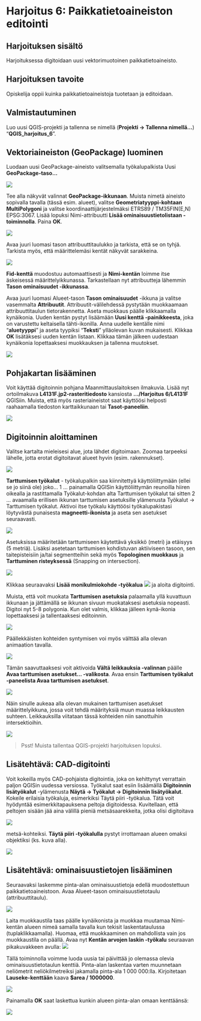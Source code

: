 # Harjoitus 6: Paikkatietoaineiston editointi

## Harjoituksen sisältö
Harjoituksessa digitoidaan uusi vektorimuotoinen paikkatietoaineisto.

## Harjoituksen tavoite
Opiskelija oppii kuinka paikkatietoaineistoja tuotetaan ja editoidaan.


## Valmistautuminen
Luo uusi QGIS-projekti ja tallenna se nimellä (**Projekti → Tallenna nimellä…**) “**QGIS_harjoitus_6**”.

## Vektoriaineiston (GeoPackage) luominen
Luodaan uusi GeoPackage-aineisto valitsemalla työkalupalkista Uusi **GeoPackage-taso…**

![](img/harjoitus_6/image21.png)

Tee alla näkyvät valinnat **GeoPackage-ikkunaan**. Muista nimetä aineisto sopivalla tavalla (tässä esim. alueet), valitse **Geometriatyyppi-kohtaan MultiPolygoni** ja valitse koordinaattijärjestelmäksi ETRS89 / TM35FIN(E,N) EPSG:3067. Lisää lopuksi Nimi-attribuutti **Lisää ominaisuustietolistaan -toiminnolla**. Paina **OK**.

![](img/harjoitus_6/image14.png)

Avaa juuri luomasi tason attribuuttitaulukko ja tarkista, että se on tyhjä. Tarkista myös, että määrittelemäsi kentät näkyvät sarakkeina.

![](img/harjoitus_6/image4.png)

**Fid-kenttä** muodostuu automaattisesti ja **Nimi-kentän** loimme itse äskeisessä määrittelyikkunassa.
Tarkastellaan nyt attribuutteja lähemmin **Tason ominaisuudet -ikkunassa**. 

Avaa juuri luomasi Alueet-tason **Tason ominaisuudet** -ikkuna ja valitse vasemmalta **Attribuutit**. Attribuutit-välilehdessä pystytään muokkaamaan attribuuttitaulun tietorakennetta. Aseta muokkaus päälle klikkaamalla kynäikonia. Uuden kentän pystyt lisäämään **Uusi kenttä -painikkeesta**, joka on varustettu keltaisella tähti-ikonilla. 
Anna uudelle kentälle nimi “**aluetyyppi**” ja aseta tyypiksi “**Teksti**” ylläolevan kuvan mukaisesti. Klikkaa **OK** lisätäksesi uuden kentän listaan. Klikkaa tämän jälkeen uudestaan kynäikonia lopettaaksesi muokkauksen ja tallenna muutokset.

![](img/harjoitus_6/image1.png)


## Pohjakartan lisääminen
Voit käyttää digitoinnin pohjana Maanmittauslaitoksen ilmakuvia. Lisää nyt ortoilmakuva **L4131F.jp2-rasteritiedosto** kansiosta **.../Harjoitus 6/L4131F** QGISiin. Muista, että myös rasteriaineistot saat käyttöösi helposti raahaamalla tiedoston karttaikkunaan tai **Tasot-paneeliin**. 

![](img/harjoitus_6/image13.png)

## Digitoinnin aloittaminen
Valitse kartalta mieleisesi alue, jota lähdet digitoimaan. Zoomaa tarpeeksi lähelle, jotta erotat digitoitavat alueet hyvin (esim. rakennukset).

![](img/harjoitus_6/image3.png)

**Tarttumisen työkalut** - työkalupalkin saa kiinnitettyä käyttöliittymään (ellei se jo siinä ole) joko… 
1 … painamalla QGISin käyttöliittymän reunoilla hiiren oikealla ja rastittamalla Työkalut-kohdan alta Tarttumisen työkalut tai sitten
2 … avaamalla erillisen ikkunan tarttumisen asetuksille ylämenusta Työkalut → Tarttumisen työkalut.
Aktivoi itse työkalu käyttöösi työkalupakistasi löytyvästä punaisesta **magneetti-ikonista** ja aseta sen asetukset seuraavasti.

![](img/harjoitus_6/image9.png)

Asetuksissa määritetään tarttumiseen käytettävä yksikkö (metri) ja etäisyys (5 metriä). Lisäksi asetetaan tarttumisen kohdistuvan aktiiviseen tasoon, sen taitepisteisiin ja/tai segmentteihin sekä myös **Topologinen muokkaus** ja **Tarttuminen risteyksessä** (Snapping on intersection).

![](img/harjoitus_6/image7.png)

Klikkaa seuraavaksi **Lisää monikulmiokohde -työkalua**  ![](img/harjoitus_6/image17.png)  ja aloita digitointi. 

Muista, että voit muokata **Tarttumisen asetuksia** palaamalla yllä kuvattuun ikkunaan ja jättämällä se ikkunan sivuun muokataksesi asetuksia nopeasti. Digitoi nyt 5-8 polygonia. Kun olet valmis, klikkaa jälleen kynä-ikonia lopettaaksesi ja tallentaaksesi editoinnin. 

![](img/harjoitus_6/image18.gif)

Päällekkäisten kohteiden syntymisen voi myös välttää alla olevan animaation tavalla.

![](img/harjoitus_6/image19.gif)

Tämän saavuttaaksesi voit aktivoida **Vältä leikkauksia -valinnan** päälle **Avaa tarttumisen asetukset... -valikosta**. Avaa ensin **Tarttumisen työkalut -paneelista Avaa tarttumisen asetukset**.

![](img/harjoitus_6/image12.png)

Näin sinulle aukeaa alla olevan mukainen tarttumisen asetukset määrittelyikkuna, jossa voit tehdä määrityksiä muun muassa leikkausten suhteen. Leikkauksilla viitataan tässä kohteiden niin sanottuihin intersektioihin.

![](img/harjoitus_6/image16.png)

> Psst! Muista tallentaa QGIS-projekti harjoituksen lopuksi.

## Lisätehtävä: CAD-digitointi
Voit kokeilla myös CAD-pohjaista digitointia, joka on kehittynyt verrattain paljon QGISin uudessa versiossa. Työkalut saat esiin lisäämällä **Digitoinnin lisätyökalut** -ylämenusta **Näytä → Työkalut → Digitoinnin lisätyökalut**. 
Kokeile erilaisia työkaluja, esimerkiksi Täytä piiri -työkalua. Tätä voit hyödyntää esimerkkitapauksena peltoja digitoidessa. Kuvitellaan, että peltojen sisään jää aina välillä pieniä metsäsaarekkeita, jotka olisi digitoitava 

![](img/harjoitus_6/image8.png)

metsä-kohteiksi. **Täytä piiri -työkalulla** pystyt irrottamaan alueen omaksi objektiksi (ks. kuva alla).

![](img/harjoitus_6/image2.png)

## Lisätehtävä: ominaisuustietojen lisääminen
Seuraavaksi laskemme pinta-alan ominaisuustietoja edellä muodostettuun paikkatietoaineistoon. Avaa Alueet-tason ominaisuustietotaulu (attribuuttitaulu).

![](img/harjoitus_6/image15.png)

Laita muokkaustila taas päälle kynäikonista  ja muokkaa muutamaa Nimi-kentän alueen nimeä samalla tavalla kun tekisit laskentataulussa (tuplaklikkaamalla). Huomaa, että muokkaaminen on mahdollista vain jos muokkaustila on päällä.
Avaa nyt **Kentän arvojen laskin -työkalu** seuraavan pikakuvakkeen avulla: 
![](img/harjoitus_6/image5.jpg)

Tällä toiminnolla voimme luoda uusia tai päivittää jo olemassa olevia ominaisuustietotaulun kenttiä.  Pinta-alan laskentaa varten muunnetaan neliömetrit neliökilmetreiksi jakamalla pinta-ala 1 000 000:lla. Kirjoitetaan **Lauseke-kenttään** kaava **$area / 1000000**.

![](img/harjoitus_6/image10.jpg)

Painamalla **OK** saat laskettua kunkin alueen pinta-alan omaan kenttäänsä:

![](img/harjoitus_6/image20.jpg)

